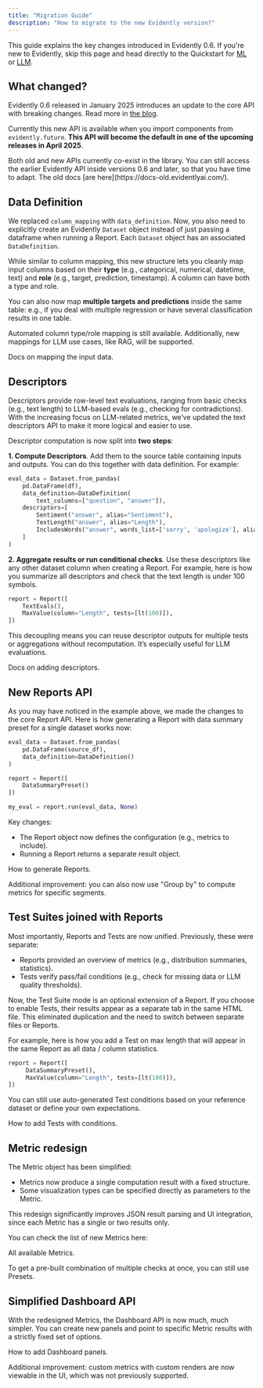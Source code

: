 ```yaml
---
title: "Migration Guide"
description: "How to migrate to the new Evidently version?"
---
```


This guide explains the key changes introduced in Evidently 0.6. If you're new to Evidently, skip this page and head directly to the Quickstart for [ML](/quickstart_ml) or [LLM](/quickstart_llm).

## What changed?

Evidently 0.6 released in January 2025 introduces an update to the core API with breaking changes. Read more in [the blog](https://www.evidentlyai.com/blog/evidently-api-change).

Currently this new API is available when you import components from `evidently.future`. **This API will become the default in one of the upcoming releases in April 2025**.

<Note>
  Both old and new APIs currently co-exist in the library. You can still access the earlier Evidently API inside versions 0.6 and later, so that you have time to adapt. The old docs [are here](https://docs-old.evidentlyai.com/).
</Note>

## Data Definition

We replaced `column_mapping` with `data_definition`. Now, you also need to explicitly create an Evidently `Dataset` object instead of just passing a dataframe when running a Report. Each `Dataset` object has an associated `DataDefinition`.

While similar to column mapping, this new structure lets you cleanly map input columns based on their **type** (e.g., categorical, numerical, datetime, text) and **role** (e.g., target, prediction, timestamp). A column can have both a type and role.

You can also now map **multiple targets and predictions** inside the same table: e.g., if you deal with multiple regression or have several classification results in one table.

Automated column type/role mapping is still available. Additionally, new mappings for LLM use cases, like RAG, will be supported.

<Card title="Data Definition" href="/docs/library/data_definition">
  Docs on mapping the input data.
</Card>

## Descriptors

Descriptors provide row-level text evaluations, ranging from basic checks (e.g., text length) to LLM-based evals (e.g., checking for contradictions). With the increasing focus on LLM-related metrics, we’ve updated the text descriptors API to make it more logical and easier to use.

Descriptor computation is now split into **two steps**:

**1. Compute Descriptors**. Add them to the source table containing inputs and outputs. You can do this together with data definition. For example:

```python
eval_data = Dataset.from_pandas(
    pd.DataFrame(df),
    data_definition=DataDefinition(
        text_columns=["question", "answer"]),
    descriptors=[
        Sentiment("answer", alias="Sentiment"),
        TextLength("answer", alias="Length"),
        IncludesWords("answer", words_list=['sorry', 'apologize'], alias="Denials"),
    ]
)
```

**2. Aggregate results or run conditional checks**. Use these descriptors like any other dataset column when creating a Report. For example, here is how you summarize all descriptors and check that the text length is under 100 symbols.

```python
report = Report([
    TextEvals(),
    MaxValue(column="Length", tests=[lt(100)]),
])
```

This decoupling means you can reuse descriptor outputs for multiple tests or aggregations without recomputation. It’s especially useful for LLM evaluations.

<Card title="Descriptors" href="/docs/library/descriptors">
  Docs on adding descriptors.
</Card>

## New Reports API

As you may have noticed in the example above, we made the changes to the core Report API. Here is how generating a Report with data summary preset for a single dataset works now:

```python
eval_data = Dataset.from_pandas(
    pd.DataFrame(source_df),
    data_definition=DataDefinition()
)

report = Report([
    DataSummaryPreset()
])

my_eval = report.run(eval_data, None)
```

Key changes:

- The Report object now defines the configuration (e.g., metrics to include).
- Running a Report returns a separate result object.

<Card title="Reports" href="/docs/library/report">
  How to generate Reports.
</Card>

Additional improvement: you can also now use "Group by" to compute metrics for specific segments.

## Test Suites joined with Reports

Most importantly,  Reports and Tests are now unified. Previously, these were separate:

- Reports provided an overview of metrics (e.g., distribution summaries, statistics).
- Tests verify pass/fail conditions (e.g., check for missing data or LLM quality thresholds).

Now, the Test Suite mode is an optional extension of a Report. If you choose to enable Tests, their results appear as a separate tab in the same HTML file. This eliminated duplication and the need to switch between separate files or Reports.

For example, here is how you add a Test on max length that will appear in the same Report as all data / column statistics.

```python
report = Report([
     DataSummaryPreset(),
     MaxValue(column="Length", tests=[lt(100)]),
])
```

You can still use auto-generated Test conditions based on your reference dataset or define your own expectations.

<Card title="Tests" href="/docs/library/tests">
  How to add Tests with conditions.
</Card>

## Metric redesign

The Metric object has been simplified:

- Metrics now produce a single computation result with a fixed structure.
- Some visualization types can be specified directly as parameters to the Metric.

This redesign significantly improves JSON result parsing and UI integration, since each Metric has a single or two results only.

You can check the list of new Metrics here:

<Card title="Metrics" href="/metrics/all-metrics">
  All available Metrics.
</Card>

To get a pre-built combination of multiple checks at once, you can still use Presets.

## Simplified Dashboard API

With the redesigned Metrics, the Dashboard API is now much, much simpler. You can create new panels and point to specific Metric results with a strictly fixed set of options.

<Card title="Dashboard" href="/docs/platform/dashboard_add_panels">
  How to add Dashboard panels.
</Card>

Additional improvement: custom metrics with custom renders are now viewable in the UI, which was not previously supported.
